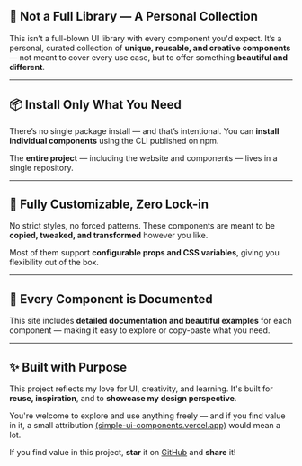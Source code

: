 ## 🧠 Not a Full Library — A Personal Collection

This isn’t a full-blown UI library with every component you'd expect. It’s a personal, curated collection of **unique, reusable, and creative components** — not meant to cover every use case, but to offer something **beautiful and different**.

---

## 📦 Install Only What You Need

There’s no single package install — and that’s intentional. You can **install individual components** using the CLI published on npm.

The **entire project** — including the website and components — lives in a single repository.

---

## 🎨 Fully Customizable, Zero Lock-in

No strict styles, no forced patterns. These components are meant to be **copied, tweaked, and transformed** however you like.

Most of them support **configurable props and CSS variables**, giving you flexibility out of the box.

---

## 📖 Every Component is Documented

This site includes **detailed documentation and beautiful examples** for each component — making it easy to explore or copy-paste what you need.

---

## ✨ Built with Purpose

This project reflects my love for UI, creativity, and learning. It's built for **reuse, inspiration**, and to **showcase my design perspective**.

You're welcome to explore and use anything freely — and if you find value in it, a small attribution [(simple-ui-components.vercel.app)](https://simple-ui-components.vercel.app/) would mean a lot.

If you find value in this project, **star** it on [GitHub](https://github.com/vishnudt2004/simple-ui-components/) and **share** it!

